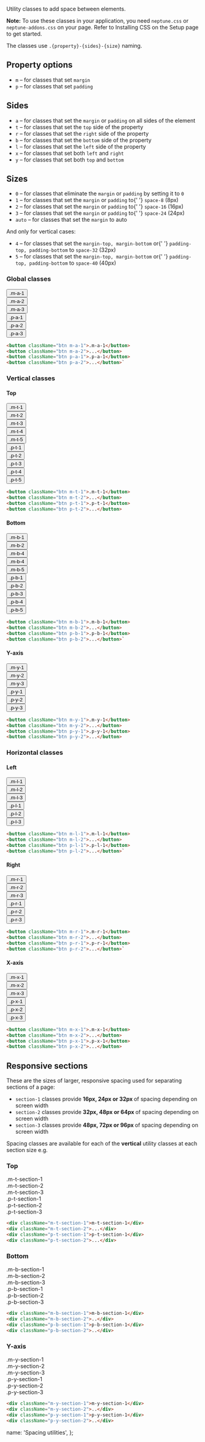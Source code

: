
Utility classes to add space between elements.

**Note:** To use these classes in your application, you need `neptune.css` or `neptune-addons.css` on your page. Refer to <DocLink href="/about/Setup#installing-css">Installing CSS</DocLink> on the Setup page to get started.

The classes use <code>.{property}-{sides}-{size}</code> naming.

## Property options

<ul>
  <li>
    <code>m</code> – for classes that set <code>margin</code>
  </li>
  <li>
    <code>p</code> – for classes that set <code>padding</code>
  </li>
</ul>

## Sides

<ul>
  <li>
    <code>a</code> – for classes that set the <code>margin</code> or <code>padding</code> on all
    sides of the element
  </li>
  <li>
    <code>t</code> – for classes that set the <code>top</code> side of the property
  </li>
  <li>
    <code>r</code> – for classes that set the <code>right</code> side of the property
  </li>
  <li>
    <code>b</code> – for classes that set the <code>bottom</code> side of the property
  </li>
  <li>
    <code>l</code> – for classes that set the <code>left</code> side of the property
  </li>
  <li>
    <code>x</code> – for classes that set both <code>left</code> and <code>right</code>
  </li>
  <li>
    <code>y</code> – for classes that set both <code>top</code> and <code>bottom</code>
  </li>
</ul>

## Sizes

<ul>
  <li>
    <code>0</code> – for classes that eliminate the <code>margin</code> or <code>padding</code> by
    setting it to <code>0</code>
  </li>
  <li>
    <code>1</code> – for classes that set the <code>margin</code> or <code>padding</code> to{' '}
    <code>space-8</code> (8px)
  </li>
  <li>
    <code>2</code> – for classes that set the <code>margin</code> or <code>padding</code> to{' '}
    <code>space-16</code> (16px)
  </li>
  <li>
    <code>3</code> – for classes that set the <code>margin</code> or <code>padding</code> to{' '}
    <code>space-24</code> (24px)
  </li>
  <li>
    <code>auto</code> – for classes that set the <code>margin</code> to auto
  </li>
</ul>
<p>And only for vertical cases:</p>
<ul>
  <li>
    <code>4</code> – for classes that set the <code>margin-top, margin-bottom</code> or{' '}
    <code>padding-top, padding-bottom</code> to <code>space-32</code> (32px)
  </li>
  <li>
    <code>5</code> – for classes that set the <code>margin-top, margin-bottom</code> or{' '}
    <code>padding-top, padding-bottom</code> to <code>space-40</code> (40px)
  </li>
</ul>

### Global classes

<div className="d-flex flex-wrap justify-content-between">
  <div className="m-r-1 m-b-2">
    <span className="bg-default box-dashed d-inline-block">
      <button className="btn btn-primary m-a-1">.m-a-1</button>
    </span>
  </div>
  <div className="m-r-1 m-b-2">
    <span className="bg-default box-dashed d-inline-block">
      <button className="btn btn-primary m-a-2">.m-a-2</button>
    </span>
  </div>
  <div className="m-r-1 m-b-2">
    <span className="bg-default box-dashed d-inline-block">
      <button className="btn btn-primary m-a-3">.m-a-3</button>
    </span>
  </div>
  <div className="m-r-1 m-b-2">
    <span className="bg-default d-inline-block">
      <button className="btn btn-primary p-a-1">.p-a-1</button>
    </span>
  </div>
  <div className="m-r-1 m-b-2">
    <span className="bg-default d-inline-block">
      <button className="btn btn-primary p-a-2">.p-a-2</button>
    </span>
  </div>
  <div className="m-r-1 m-b-2">
    <span className="bg-default d-inline-block">
      <button className="btn btn-primary p-a-3">.p-a-3</button>
    </span>
  </div>
</div>

```html
<button className="btn m-a-1">.m-a-1</button>
<button className="btn m-a-2">...</button>
<button className="btn p-a-1">.p-a-1</button>
<button className="btn p-a-2">...</button>`
```

### Vertical classes

#### Top

<div className="d-flex flex-wrap justify-content-between">
  <div className="m-r-1 m-b-2">
    <span className="bg-default box-dashed d-inline-block">
      <button className="btn btn-primary m-t-1">.m-t-1</button>
    </span>
  </div>
  <div className="m-r-1 m-b-2">
    <span className="bg-default box-dashed d-inline-block">
      <button className="btn btn-primary m-t-2">.m-t-2</button>
    </span>
  </div>
  <div className="m-r-1 m-b-2">
    <span className="bg-default box-dashed d-inline-block">
      <button className="btn btn-primary m-t-3">.m-t-3</button>
    </span>
  </div>
  <div className="m-r-1 m-b-2">
    <span className="bg-default box-dashed d-inline-block">
      <button className="btn btn-primary m-t-4">.m-t-4</button>
    </span>
  </div>
  <div className="m-r-1 m-b-2">
    <span className="bg-default box-dashed d-inline-block">
      <button className="btn btn-primary m-t-5">.m-t-5</button>
    </span>
  </div>
</div>
<div className="d-flex flex-wrap justify-content-between">
  <div className="m-r-1 m-b-2">
    <span className="bg-default d-inline-block">
      <button className="btn btn-primary p-t-1">.p-t-1</button>
    </span>
  </div>
  <div className="m-r-1 m-b-2">
    <span className="bg-default d-inline-block">
      <button className="btn btn-primary p-t-2">.p-t-2</button>
    </span>
  </div>
  <div className="m-r-1 m-b-2">
    <span className="bg-default d-inline-block">
      <button className="btn btn-primary p-t-3">.p-t-3</button>
    </span>
  </div>
  <div className="m-r-1 m-b-2">
    <span className="bg-default d-inline-block">
      <button className="btn btn-primary p-t-4">.p-t-4</button>
    </span>
  </div>
  <div className="m-r-1 m-b-2">
    <span className="bg-default d-inline-block">
      <button className="btn btn-primary p-t-5">.p-t-5</button>
    </span>
  </div>
</div>

```html
<button className="btn m-t-1">.m-t-1</button>
<button className="btn m-t-2">...</button>
<button className="btn p-t-1">.p-t-1</button>
<button className="btn p-t-2">...</button>
```

#### Bottom

<div className="d-flex flex-wrap justify-content-between">
  <div className="m-r-1 m-b-2">
    <span className="bg-default box-dashed d-inline-block">
      <button className="btn btn-primary m-b-1">.m-b-1</button>
    </span>
  </div>
  <div className="m-r-1 m-b-2">
    <span className="bg-default box-dashed d-inline-block">
      <button className="btn btn-primary m-b-2">.m-b-2</button>
    </span>
  </div>
  <div className="m-r-1 m-b-2">
    <span className="bg-default box-dashed d-inline-block">
      <button className="btn btn-primary m-b-4">.m-b-4</button>
    </span>
  </div>
  <div className="m-r-1 m-b-2">
    <span className="bg-default box-dashed d-inline-block">
      <button className="btn btn-primary m-b-4">.m-b-4</button>
    </span>
  </div>
  <div className="m-r-1 m-b-2">
    <span className="bg-default box-dashed d-inline-block">
      <button className="btn btn-primary m-b-5">.m-b-5</button>
    </span>
  </div>
</div>
<div className="d-flex flex-wrap justify-content-between">
  <div className="m-r-1 m-b-2">
    <span className="bg-default d-inline-block">
      <button className="btn btn-primary p-b-1">.p-b-1</button>
    </span>
  </div>
  <div className="m-r-1 m-b-2">
    <span className="bg-default d-inline-block">
      <button className="btn btn-primary p-b-2">.p-b-2</button>
    </span>
  </div>
  <div className="m-r-1 m-b-2">
    <span className="bg-default d-inline-block">
      <button className="btn btn-primary p-b-3">.p-b-3</button>
    </span>
  </div>
  <div className="m-r-1 m-b-2">
    <span className="bg-default d-inline-block">
      <button className="btn btn-primary p-b-4">.p-b-4</button>
    </span>
  </div>
  <div className="m-r-1 m-b-2">
    <span className="bg-default d-inline-block">
      <button className="btn btn-primary p-b-5">.p-b-5</button>
    </span>
  </div>
</div>

```html
<button className="btn m-b-1">.m-b-1</button>
<button className="btn m-b-2">...</button>
<button className="btn p-b-1">.p-b-1</button>
<button className="btn p-b-2">...</button>`
```

#### Y-axis

<div className="d-flex flex-wrap justify-content-between">
  <div className="m-r-1 m-b-2">
    <span className="bg-default box-dashed d-inline-block">
      <button className="btn btn-primary m-y-1">.m-y-1</button>
    </span>
  </div>
  <div className="m-r-1 m-b-2">
    <span className="bg-default box-dashed d-inline-block">
      <button className="btn btn-primary m-y-2">.m-y-2</button>
    </span>
  </div>
  <div className="m-r-1 m-b-2">
    <span className="bg-default box-dashed d-inline-block">
      <button className="btn btn-primary m-y-3">.m-y-3</button>
    </span>
  </div>
  <div className="m-r-1 m-b-2">
    <span className="bg-default d-inline-block">
      <button className="btn btn-primary p-y-1">.p-y-1</button>
    </span>
  </div>
  <div className="m-r-1 m-b-2">
    <span className="bg-default d-inline-block">
      <button className="btn btn-primary p-y-2">.p-y-2</button>
    </span>
  </div>
  <div className="m-r-1 m-b-2">
    <span className="bg-default d-inline-block">
      <button className="btn btn-primary p-y-3">.p-y-3</button>
    </span>
  </div>
</div>

```html
<button className="btn m-y-1">.m-y-1</button>
<button className="btn m-y-2">...</button>
<button className="btn p-y-1">.p-y-1</button>
<button className="btn p-y-2">...</button>
```

### Horizontal classes

#### Left

<div className="d-flex flex-wrap justify-content-between">
  <div className="m-r-1 m-b-2">
    <span className="bg-default box-dashed d-inline-block">
      <button className="btn btn-primary m-l-1">.m-l-1</button>
    </span>
  </div>
  <div className="m-r-1 m-b-2">
    <span className="bg-default box-dashed d-inline-block">
      <button className="btn btn-primary m-l-2">.m-l-2</button>
    </span>
  </div>
  <div className="m-r-1 m-b-2">
    <span className="bg-default box-dashed d-inline-block">
      <button className="btn btn-primary m-l-3">.m-l-3</button>
    </span>
  </div>
  <div className="m-r-1 m-b-2">
    <span className="bg-default d-inline-block">
      <button className="btn btn-primary p-l-1">.p-l-1</button>
    </span>
  </div>
  <div className="m-r-1 m-b-2">
    <span className="bg-default d-inline-block">
      <button className="btn btn-primary p-l-2">.p-l-2</button>
    </span>
  </div>
  <div className="m-r-1 m-b-2">
    <span className="bg-default d-inline-block">
      <button className="btn btn-primary p-l-3">.p-l-3</button>
    </span>
  </div>
</div>

```html
<button className="btn m-l-1">.m-l-1</button>
<button className="btn m-l-2">...</button>
<button className="btn p-l-1">.p-l-1</button>
<button className="btn p-l-2">...</button>`
```

#### Right

<div className="d-flex flex-wrap justify-content-between">
  <div className="m-r-1 m-b-2">
    <span className="bg-default box-dashed d-inline-block">
      <button className="btn btn-primary m-r-1">.m-r-1</button>
    </span>
  </div>
  <div className="m-r-1 m-b-2">
    <span className="bg-default box-dashed d-inline-block">
      <button className="btn btn-primary m-r-2">.m-r-2</button>
    </span>
  </div>
  <div className="m-r-1 m-b-2">
    <span className="bg-default box-dashed d-inline-block">
      <button className="btn btn-primary m-r-3">.m-r-3</button>
    </span>
  </div>
  <div className="m-r-1 m-b-2">
    <span className="bg-default d-inline-block">
      <button className="btn btn-primary p-r-1">.p-r-1</button>
    </span>
  </div>
  <div className="m-r-1 m-b-2">
    <span className="bg-default d-inline-block">
      <button className="btn btn-primary p-r-2">.p-r-2</button>
    </span>
  </div>
  <div className="m-r-1 m-b-2">
    <span className="bg-default d-inline-block">
      <button className="btn btn-primary p-r-3">.p-r-3</button>
    </span>
  </div>
</div>

```html
<button className="btn m-r-1">.m-r-1</button>
<button className="btn m-r-2">...</button>
<button className="btn p-r-1">.p-r-1</button>
<button className="btn p-r-2">...</button>`
```

#### X-axis

<div className="d-flex flex-wrap justify-content-between">
  <div className="m-r-1 m-b-2">
    <span className="bg-default box-dashed d-inline-block">
      <button className="btn btn-primary m-x-1">.m-x-1</button>
    </span>
  </div>
  <div className="m-r-1 m-b-2">
    <span className="bg-default box-dashed d-inline-block">
      <button className="btn btn-primary m-x-2">.m-x-2</button>
    </span>
  </div>
  <div className="m-r-1 m-b-2">
    <span className="bg-default box-dashed d-inline-block">
      <button className="btn btn-primary m-x-3">.m-x-3</button>
    </span>
  </div>
  <div className="m-r-1 m-b-2">
    <span className="bg-default d-inline-block">
      <button className="btn btn-primary p-x-1">.p-x-1</button>
    </span>
  </div>
  <div className="m-r-1 m-b-2">
    <span className="bg-default d-inline-block">
      <button className="btn btn-primary p-x-2">.p-x-2</button>
    </span>
  </div>
  <div className="m-r-1 m-b-2">
    <span className="bg-default d-inline-block">
      <button className="btn btn-primary p-x-3">.p-x-3</button>
    </span>
  </div>
</div>

```html
<button className="btn m-x-1">.m-x-1</button>
<button className="btn m-x-2">...</button>
<button className="btn p-x-1">.p-x-1</button>
<button className="btn p-x-2">...</button>
```

## Responsive sections

These are the sizes of larger, responsive spacing used for separating sections of a page:

<ul>
  <li>
    <code>section-1</code> classes provide <strong>16px, 24px or 32px </strong> of spacing depending
    on screen width
  </li>
  <li>
    <code>section-2</code> classes provide <strong>32px, 48px or 64px </strong> of spacing depending
    on screen width
  </li>
  <li>
    <code>section-3</code> classes provide <strong>48px, 72px or 96px </strong> of spacing depending
    on screen width
  </li>
</ul>

Spacing classes are available for each of the <strong>vertical</strong> utility classes at each section size e.g.

### Top

<div className="d-flex justify-content-between align-items-end m-b-4">
  <div className="box-dashed d-inline-block">
    <div className="bg-default m-t-section-1">.m-t-section-1</div>
  </div>
  <div className="box-dashed d-inline-block">
    <div className="bg-default m-t-section-2">.m-t-section-2</div>
  </div>
  <div className="box-dashed d-inline-block">
    <div className="bg-default m-t-section-3">.m-t-section-3</div>
  </div>
  <div className="box-dashed d-inline-block">
    <div className="bg-default p-t-section-1">.p-t-section-1</div>
  </div>
  <div className="box-dashed d-inline-block">
    <div className="bg-default p-t-section-2">.p-t-section-2</div>
  </div>
  <div className="box-dashed d-inline-block">
    <div className="bg-default p-t-section-3">.p-t-section-3</div>
  </div>
</div>

```html
<div className="m-t-section-1">m-t-section-1</div>
<div className="m-t-section-2">...</div>
<div className="p-t-section-1">p-t-section-1</div>
<div className="p-t-section-2">...</div>
```

### Bottom

<div className="d-flex justify-content-between align-items-start m-b-4">
  <div className="box-dashed d-inline-block">
    <div className="bg-default m-b-section-1">.m-b-section-1</div>
  </div>
  <div className="box-dashed d-inline-block">
    <div className="bg-default m-b-section-2">.m-b-section-2</div>
  </div>
  <div className="box-dashed d-inline-block">
    <div className="bg-default m-b-section-3">.m-b-section-3</div>
  </div>
  <div className="box-dashed d-inline-block">
    <div className="bg-default p-b-section-1">.p-b-section-1</div>
  </div>
  <div className="box-dashed d-inline-block">
    <div className="bg-default p-b-section-2">.p-b-section-2</div>
  </div>
  <div className="box-dashed d-inline-block">
    <div className="bg-default p-b-section-3">.p-b-section-3</div>
  </div>
</div>

```html
<div className="m-b-section-1">m-b-section-1</div>
<div className="m-b-section-2">..</div>
<div className="p-b-section-1">p-b-section-1</div>
<div className="p-b-section-2">..</div>
```

### Y-axis

<div className="d-flex justify-content-between align-items-center m-b-4">
  <div className="box-dashed d-inline-block">
    <div className="bg-default m-y-section-1">.m-y-section-1</div>
  </div>
  <div className="box-dashed d-inline-block">
    <div className="bg-default m-y-section-2">.m-y-section-2</div>
  </div>
  <div className="box-dashed d-inline-block">
    <div className="bg-default m-y-section-3">.m-y-section-3</div>
  </div>
</div>
<div className="d-flex justify-content-between align-items-center">
  <div className="box-dashed d-inline-block">
    <div className="bg-default p-y-section-1">.p-y-section-1</div>
  </div>
  <div className="box-dashed d-inline-block">
    <div className="bg-default p-y-section-2">.p-y-section-2</div>
  </div>
  <div className="box-dashed d-inline-block">
    <div className="bg-default p-y-section-3">.p-y-section-3</div>
  </div>
</div>

```html
<div className="m-y-section-1">m-y-section-1</div>
<div className="m-y-section-2">..</div>
<div className="p-y-section-1">p-y-section-1</div>
<div className="p-y-section-2">..</div>
```

  name: 'Spacing utilities',
};
